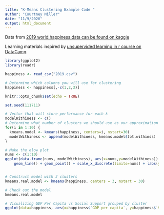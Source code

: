 ```yaml
---
title: "K-Means Clustering Example Code "
author: "Courtney Miller"
date: "11/9/2020"
output: html_document
---
```

Data from [2019 world happiness data can be found on kaggle](https://www.kaggle.com/unsdsn/world-happiness)

Learning materials inspired by [unsupervided learning in r course on DataCamp](https://learn.datacamp.com/courses/unsupervised-learning- in-r)

```r
library(ggplot2)
library(readr)

happiness <- read_csv("2019.csv")

# Determine which columns you will use for clustering 
happiness <- happiness[,-c(1,2,3)]

knitr::opts_chunk$set(echo = TRUE)
```

```r

set.seed(111711)

# Vector that will store performance for each k
modelWithiness <- c()
# Determine what number of clusters we should use as our approximation 
for(i in 1:10) {
  kmeans.model <- kmeans(happiness, centers=i, nstart=30)
  modelWithiness <- append(modelWithiness, kmeans.model$tot.withinss)
}

# Make the elow plot 
nums <- c(1:10)
ggplot(data.frame(nums, modelWithiness), aes(x=nums,y=modelWithiness)) + 
    geom_line() + geom_point() + scale_x_discrete(limits=nums) + labs(y = "w/in group sum of squared error", x= "number of clusters", title = "elbow plot!", subtitle = "aka Skree plot") + theme_minimal()


# Construct model with 3 clusters
kmeans.real.model <- kmeans(happiness, centers = 3, nstart = 30)

# Check out the model
kmeans.real.model

# Visualizing GDP Per Capita vs Social Support grouped by cluster 
ggplot(data=happiness, aes(x=happiness$`GDP per capita`, y=happiness$`Social support`, col = as.factor(kmeans.real.model$cluster))) + geom_point() +  labs(y = "Social Support", x= "GDP per Capita", title = "K-means clustering of countries by happiness criteria with 3 clusters") + scale_color_manual(breaks = c("1", "2", "3"), values=c("red", "blue", "green"))  + theme_minimal()

```

